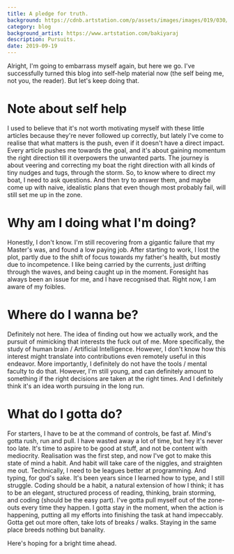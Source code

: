 ```yaml
---
title: A pledge for truth.
background: https://cdnb.artstation.com/p/assets/images/images/019/030/293/large/bakiyaraj-pandurangan-concept-015b.jpg
category: blog
background_artist: https://www.artstation.com/bakiyaraj
description: Pursuits.
date: 2019-09-19
---
```


Alright, I'm going to embarrass myself again, but here we go.
I've successfully turned this blog into self-help material now (the self being me, not you, the reader).
But let's keep doing that.

# Note about self help

I used to believe that it's not worth motivating myself with these little articles because they're never followed up correctly, but lately I've come to realise that what matters is the push, even if it doesn't have a direct impact. Every article pushes me towards the goal, and it's about gaining momentum the right direction till it overpowers the unwanted parts. The journey is about veering and correcting my boat the right direction with all kinds of tiny nudges and tugs, through the storm.
So, to know where to direct my boat, I need to ask questions.
And then try to answer them, and maybe come up with naive, idealistic plans that even though most probably fail, will still set me up in the zone.

# Why am I doing what I'm doing?

Honestly, I don't know. I'm still recovering from a gigantic failure that my Master's was, and found a low paying job. After starting to work, I lost the plot, partly due to the shift of focus towards my father's health, but mostly due to incompetence. I like being carried by the currents, just drifting through the waves, and being caught up in the moment. Foresight has always been an issue for me, and I have recognised that. Right now, I am aware of my foibles.

# Where do I wanna be?

Definitely not here.
The idea of finding out how we actually work, and the pursuit of mimicking that interests the fuck out of me. More specifically, the study of human brain / Artificial Intelligence.
However, I don't know how this interest might translate into contributions even remotely useful in this endeavor. More importantly, I definitely do not have the tools / mental faculty to do that. However, I'm still young, and can definitely amount to something if the right decisions are taken at the right times.
And I definitely think it's an idea worth pursuing in the long run.

# What do I gotta do?

For starters, I have to be at the command of controls, be fast af.
Mind's gotta rush, run and pull.
I have wasted away a lot of time, but hey it's never too late.
It's time to aspire to be good at stuff, and not be content with mediocrity.
Realisation was the first step, and now I've got to make this state of mind a habit. And habit will take care of the niggles, and straighten me out.
Technically, I need to be leagues better at programming. And typing, for god's sake. It's been years since I learned how to type, and I still struggle. Coding should be a habit, a natural extension of how I think; it has to be an elegant, structured process of reading, thinking, brain storming, and coding (should be the easy part).
I've gotta pull myself out of the zone-outs every time they happen.
I gotta stay in the moment, when the action is happening, putting all my efforts into finishing the task at hand impeccably.
Gotta get out more often, take lots of breaks / walks. Staying in the same place breeds nothing but banality.

Here's hoping for a bright time ahead.
